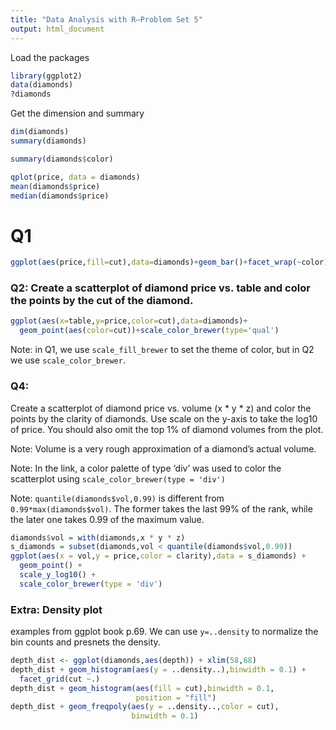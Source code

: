 ```yaml
---
title: "Data Analysis with R—Problem Set 5"
output: html_document
---
```

Load the packages
```r
library(ggplot2)
data(diamonds)
?diamonds
```

Get the dimension and summary
```r
dim(diamonds)
summary(diamonds)
```

```r
summary(diamonds$color)
```


```r
qplot(price, data = diamonds)
mean(diamonds$price)
median(diamonds$price)
```

# Q1
```r
ggplot(aes(price,fill=cut),data=diamonds)+geom_bar()+facet_wrap(~color)+scale_fill_brewer(type = 'qual')
```

### Q2: Create a scatterplot of diamond price vs. table and color the points by the cut of the diamond.
```r
ggplot(aes(x=table,y=price,color=cut),data=diamonds)+
  geom_point(aes(color=cut))+scale_color_brewer(type='qual')
```
Note: in Q1, we use ```scale_fill_brewer``` to set the theme of color, but in Q2 we use ```scale_color_brewer```.


### Q4:
Create a scatterplot of diamond price vs. volume (x * y * z) and color the points by the clarity of diamonds. Use scale on the y-axis to take the log10 of price. You should also omit the top 1% of diamond volumes from the plot.

Note: Volume is a very rough approximation of a diamond's actual volume.

Note: In the link, a color palette of type 'div' was used to color the scatterplot using ```scale_color_brewer(type = 'div')```

Note: ```quantile(diamonds$vol,0.99)``` is different from ```0.99*max(diamonds$vol)```.
The former takes the last 99% of the rank, while the later one takes 0.99 of the maximum value.

```r
diamonds$vol = with(diamonds,x * y * z)
s_diamonds = subset(diamonds,vol < quantile(diamonds$vol,0.99))
ggplot(aes(x = vol,y = price,color = clarity),data = s_diamonds) +
  geom_point() +
  scale_y_log10() +
  scale_color_brewer(type = 'div')
```

### Extra: Density plot
examples from ggplot book p.69.
We can use ```y=..density``` to normalize the bin counts and presnets the density.
```r
depth_dist <- ggplot(diamonds,aes(depth)) + xlim(58,68)
depth_dist + geom_histogram(aes(y = ..density..),binwidth = 0.1) + 
  facet_grid(cut ~.)
depth_dist + geom_histogram(aes(fill = cut),binwidth = 0.1,
                            position = "fill")
depth_dist + geom_freqpoly(aes(y = ..density..,color = cut),
                           binwidth = 0.1)

```

